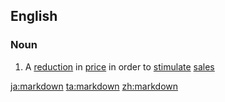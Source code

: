 {{also|mark down}}
==English==

===Noun===
{{en-noun}}

# A [[reduction]] in [[price]] in order to [[stimulate]] [[sale]]s

[[ja:markdown]]
[[ta:markdown]]
[[zh:markdown]]